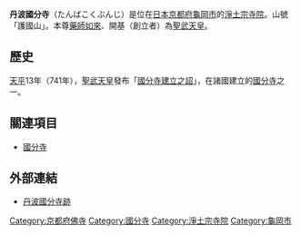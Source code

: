 {{日本寺院
| name = 丹波國分寺
| img = File:Tamba kokubunji.JPG
| img_capt = 山門和本堂
| image_width = 260
| nihongo = 丹波国分寺
| hiragana = たんばこくぶんじ
| romaji = Tamba Kokubun-ji
| location = [[京都府|京都府]][[龜岡市|龜岡市]]千歲町國分櫻久保25
| sangou = 護國山
| section = [[淨土宗|淨土宗]]
| god = [[藥師如來|藥師如來]]
| found_year = 8世紀
| founder = [[聖武天皇|聖武天皇]]（勅願）
| official_name = 
| alias = 
| struct = 
| title = 
| cultural_collection = 木造藥師如來坐像（重要文化財）<br/>丹波國分寺跡 附八幡神社跡（國之史跡）<br/>本堂・鐘樓・山門（市文化財）
}}
'''丹波國分寺'''（たんばこくぶんじ）是位在[[日本|日本]][[京都府|京都府]][[龜岡市|龜岡市]]的[[淨土宗|淨土宗]][[寺院|寺院]]。山號「護國山」。本尊[[藥師如來|藥師如來]]、開基（創立者）為[[聖武天皇|聖武天皇]]。

== 歷史 ==
[[天平_(聖武天皇)|天平]]13年（741年），[[聖武天皇|聖武天皇]]發布「[[國分寺建立之詔|國分寺建立之詔]]」，在諸國建立的[[國分寺|國分寺]]之一。

== 關連項目 ==
*[[國分寺|國分寺]]

== 外部連結 ==
* [http://www.kameoka.info/seeing/landmark/kokubunji.php 丹波國分寺跡]{{Wayback|url=http://www.kameoka.info/seeing/landmark/kokubunji.php |date=20170228070239 }}

{{DEFAULTSORT:Tamba Kokubunji}}
[[Category:京都府佛寺|Category:京都府佛寺]]
[[Category:國分寺|Category:國分寺]]
[[Category:淨土宗寺院|Category:淨土宗寺院]]
[[Category:龜岡市|Category:龜岡市]]